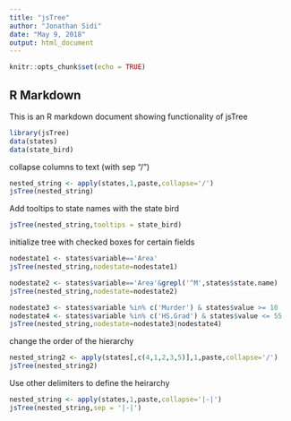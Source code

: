 ```yaml
---
title: "jsTree"
author: "Jonathan Sidi"
date: "May 9, 2018"
output: html_document
---
```


```r
knitr::opts_chunk$set(echo = TRUE)
```

## R Markdown

This is an R markdown document showing functionality of jsTree

```r
library(jsTree)
data(states)
data(state_bird)
```

collapse columns to text (with sep "/")

```r
nested_string <- apply(states,1,paste,collapse='/')
jsTree(nested_string)
```

Add tooltips to state names with the state bird
```r
jsTree(nested_string,tooltips = state_bird)
```

initialize tree with checked boxes for certain fields
```r
nodestate1 <- states$variable=='Area'
jsTree(nested_string,nodestate=nodestate1)
```

```r
nodestate2 <- states$variable=='Area'&grepl('^M',states$state.name)
jsTree(nested_string,nodestate=nodestate2)
```

```r
nodestate3 <- states$variable %in% c('Murder') & states$value >= 10
nodestate4 <- states$variable %in% c('HS.Grad') & states$value <= 55
jsTree(nested_string,nodestate=nodestate3|nodestate4)
```

change the order of the hierarchy
```r
nested_string2 <- apply(states[,c(4,1,2,3,5)],1,paste,collapse='/')
jsTree(nested_string2)
```

Use other delimiters to define the heirarchy
```r
nested_string <- apply(states,1,paste,collapse='|-|')
jsTree(nested_string,sep = '|-|')
```